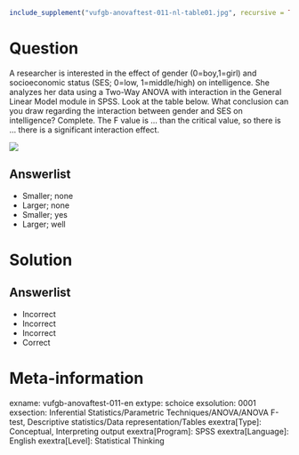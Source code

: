 ```r
include_supplement("vufgb-anovaftest-011-nl-table01.jpg", recursive = TRUE)
```

Question
========

A researcher is interested in the effect of gender (0=boy,1=girl) and socioeconomic status (SES; 0=low, 1=middle/high) on intelligence. She analyzes her data using a Two-Way ANOVA with interaction in the General Linear Model module in SPSS. Look at the table below. What conclusion can you draw regarding the interaction between gender and SES on intelligence? Complete. The F value is ... than the critical value, so there is ... there is a significant interaction effect.

![](vufgb-anovaftest-011-nl-table01.jpg)
  
Answerlist
----------
* Smaller; none
* Larger; none
* Smaller; yes
* Larger; well


Solution
========

Answerlist
----------
* Incorrect
* Incorrect
* Incorrect
* Correct

Meta-information
================
exname: vufgb-anovaftest-011-en
extype: schoice
exsolution: 0001
exsection: Inferential Statistics/Parametric Techniques/ANOVA/ANOVA F-test, Descriptive statistics/Data representation/Tables
exextra[Type]: Conceptual, Interpreting output
exextra[Program]: SPSS
exextra[Language]: English
exextra[Level]: Statistical Thinking
